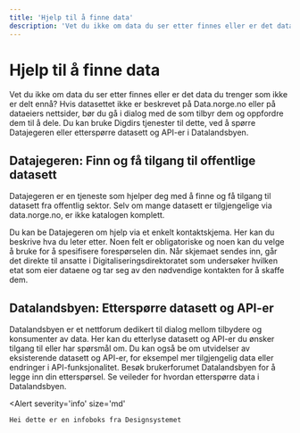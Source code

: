 ```yaml
---
title: 'Hjelp til å finne data'
description: 'Vet du ikke om data du ser etter finnes eller er det data du trenger som ikke er delt ennå?'
---
```


# Hjelp til å finne data

<Ingress size='xs'>
    Vet du ikke om data du ser etter finnes eller er det data du trenger som ikke er delt ennå? Hvis datasettet ikke er
    beskrevet på Data.norge.no eller på dataeiers nettsider, bør du gå i dialog med de som tilbyr dem og oppfordre dem
    til å dele. Du kan bruke Digdirs tjenester til dette, ved å spørre Datajegeren eller etterspørre datasett og API-er
    i Datalandsbyen.
</Ingress>

## Datajegeren: Finn og få tilgang til offentlige datasett

Datajegeren er en tjeneste som hjelper deg med å finne og få tilgang til datasett fra offentlig sektor. Selv om mange datasett er tilgjengelige via data.norge.no, er ikke katalogen komplett.

Du kan be Datajegeren om hjelp via et enkelt kontaktskjema. Her kan du beskrive hva du leter etter. Noen felt er obligatoriske og noen kan du velge å bruke for å spesifisere forespørselen din. Når skjemaet sendes inn, går det direkte til ansatte i Digitaliseringsdirektoratet som undersøker hvilken etat som eier dataene og tar seg av den nødvendige kontakten for å skaffe dem.

## Datalandsbyen: Etterspørre datasett og API-er

Datalandsbyen er et nettforum dedikert til dialog mellom tilbydere og konsumenter av data. Her kan du etterlyse datasett og API-er du ønsker tilgang til eller har spørsmål om. Du kan også be om utvidelser av eksisterende datasett og API-er, for eksempel mer tilgjengelig data eller endringer i API-funksjonalitet. Besøk brukerforumet Datalandsbyen for å legge inn din etterspørsel. Se veileder for hvordan etterspørre data i Datalandsbyen.

<Alert
    severity='info'
    size='md'
>
    Hei dette er en infoboks fra Designsystemet
</Alert>
